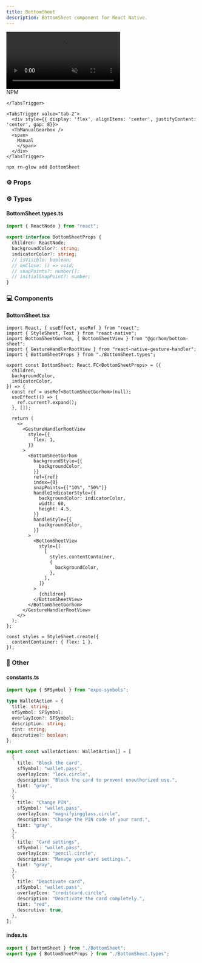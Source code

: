 ```yaml
---
title: BottomSheet
description: BottomSheet component for React Native.
---
```



<div className="flex justify-center items-center my-8">
  <video
    src="/avatar.mp4"
    autoPlay
    muted
    loop
    className="rounded-2xl"
    style={{ width: "80%", maxWidth: "960px", height: "auto" }}
  />
</div>

<Tabs defaultValue="tab-1">
<TabsList>
    <TabsTrigger value="tab-1">
      <div style={{ display: 'flex', alignItems: 'center', gap: 8 }}>
        <SiNpm />
        <span>NPM</span>
      </div>

    </TabsTrigger>

    <TabsTrigger value="tab-2">
      <div style={{ display: 'flex', alignItems: 'center', justifyContent: 'center', gap: 8}}>
      <TbManualGearbox />
      <span>
        Manual
        </span>
      </div>
    </TabsTrigger>

  </TabsList>

<TabsContent value="tab-1">
  
```bash
npx rn-glow add BottomSheet
```


### ⚙️ Props



  </TabsContent>
</Tabs>

### ⚙️ Types
#### BottomSheet.types.ts

```ts
import { ReactNode } from "react";

export interface BottomSheetProps {
  children: ReactNode;
  backgroundColor?: string;
  indicatorColor?: string;
  // isVisible: boolean;
  // onClose: () => void;
  // snapPoints?: number[];
  // initialSnapPoint?: number;
}
```

### 💻 Components
#### BottomSheet.tsx

```tsx
import React, { useEffect, useRef } from "react";
import { StyleSheet, Text } from "react-native";
import BottomSheetGorhom, { BottomSheetView } from "@gorhom/bottom-sheet";
import { GestureHandlerRootView } from "react-native-gesture-handler";
import { BottomSheetProps } from "./BottomSheet.types";

export const BottomSheet: React.FC<BottomSheetProps> = ({
  children,
  backgroundColor,
  indicatorColor,
}) => {
  const ref = useRef<BottomSheetGorhom>(null);
  useEffect(() => {
    ref.current?.expand();
  }, []);

  return (
    <>
      <GestureHandlerRootView
        style={{
          flex: 1,
        }}
      >
        <BottomSheetGorhom
          backgroundStyle={{
            backgroundColor,
          }}
          ref={ref}
          index={0}
          snapPoints={["10%", "50%"]}
          handleIndicatorStyle={{
            backgroundColor: indicatorColor,
            width: 60,
            height: 4.5,
          }}
          handleStyle={{
            backgroundColor,
          }}
        >
          <BottomSheetView
            style={[
              [
                styles.contentContainer,
                {
                  backgroundColor,
                },
              ],
            ]}
          >
            {children}
          </BottomSheetView>
        </BottomSheetGorhom>
      </GestureHandlerRootView>
    </>
  );
};

const styles = StyleSheet.create({
  contentContainer: { flex: 1 },
});
```

### 📁 Other
#### constants.ts

```ts
import type { SFSymbol } from "expo-symbols";

type WalletAction = {
  title: string;
  sfSymbol: SFSymbol;
  overlayIcon?: SFSymbol;
  description: string;
  tint: string;
  descrutive?: boolean;
};

export const walletActions: WalletAction[] = [
  {
    title: "Block the card",
    sfSymbol: "wallet.pass",
    overlayIcon: "lock.circle",
    description: "Block the card to prevent unauthorized use.",
    tint: "gray",
  },
  {
    title: "Change PIN",
    sfSymbol: "wallet.pass",
    overlayIcon: "magnifyingglass.circle",
    description: "Change the PIN code of your card.",
    tint: "gray",
  },
  {
    title: "Card settings",
    sfSymbol: "wallet.pass",
    overlayIcon: "pencil.circle",
    description: "Manage your card settings.",
    tint: "gray",
  },
  {
    title: "Deactivate card",
    sfSymbol: "wallet.pass",
    overlayIcon: "creditcard.circle",
    description: "Deactivate the card completely.",
    tint: "red",
    descrutive: true,
  },
];
```

#### index.ts

```ts
export { BottomSheet } from "./BottomSheet";
export type { BottomSheetProps } from "./BottomSheet.types";
```
